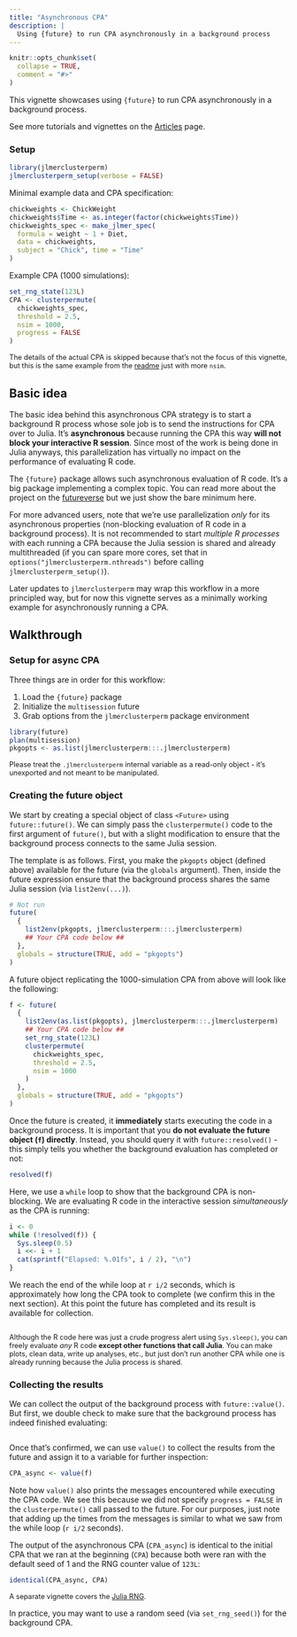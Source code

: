 ```yaml
---
title: "Asynchronous CPA"
description: |
  Using {future} to run CPA asynchronously in a background process
---
```


```r
knitr::opts_chunk$set(
  collapse = TRUE,
  comment = "#>"
)
```

This vignette showcases using `{future}` to run CPA asynchronously in a background process.

See more tutorials and vignettes on the [Articles](https://yjunechoe.github.io/jlmerclusterperm/articles) page.

### Setup

```r
library(jlmerclusterperm)
jlmerclusterperm_setup(verbose = FALSE)
```

Minimal example data and CPA specification:

```r
chickweights <- ChickWeight
chickweights$Time <- as.integer(factor(chickweights$Time))
chickweights_spec <- make_jlmer_spec(
  formula = weight ~ 1 + Diet,
  data = chickweights,
  subject = "Chick", time = "Time"
)
```

Example CPA (1000 simulations):

```r
set_rng_state(123L)
CPA <- clusterpermute(
  chickweights_spec,
  threshold = 2.5,
  nsim = 1000,
  progress = FALSE
)
```

<div class="callout" style="font-size:0.9em">
The details of the actual CPA is skipped because that's not the focus of this vignette, but this is the same example from the [readme](https://github.com/yjunechoe/jlmerclusterperm/blob/main/README.md) just with more `nsim`.
</div>

## Basic idea

The basic idea behind this asynchronous CPA strategy is to start a background R process whose sole job is to send the instructions for CPA over to Julia. It's **asynchronous** because running the CPA this way **will not block your interactive R session**. Since most of the work is being done in Julia anyways, this parallelization has virtually no impact on the performance of evaluating R code.

The `{future}` package allows such asynchronous evaluation of R code. It's a big package implementing a complex topic. You can read more about the project on the [futureverse](https://www.futureverse.org/) but we just show the bare minimum here.

For more advanced users, note that we're use parallelization _only_ for its asynchronous properties (non-blocking evaluation of R code in a background process). It is not recommended to start _multiple R processes_ with each running a CPA because the Julia session is shared and already multithreaded (if you can spare more cores, set that in `options("jlmerclusterperm.nthreads")` before calling `jlmerclusterperm_setup()`).

Later updates to `jlmerclusterperm` may wrap this workflow in a more principled way, but for now this vignette serves as a minimally working example for asynchronously running a CPA.

## Walkthrough

### Setup for async CPA

Three things are in order for this workflow:

1. Load the `{future}` package
2. Initialize the `multisession` future
3. Grab options from the `jlmerclusterperm` package environment

```r
library(future)
plan(multisession)
pkgopts <- as.list(jlmerclusterperm:::.jlmerclusterperm)
```

<div class="callout" style="font-size:0.9em">
Please treat the `.jlmerclusterperm` internal variable as a read-only object - it's unexported and not meant to be manipulated.
</div>


### Creating the future object

We start by creating a special object of class `<Future>` using `future::future()`. We can simply pass the `clusterpermute()` code to the first argument of `future()`, but with a slight modification to ensure that the background process connects to the same Julia session.

The template is as follows. First, you make the `pkgopts` object (defined above) available for the future (via the `globals` argument). Then, inside the future expression ensure that the background process shares the same Julia session (via `list2env(...)`).

```r
# Not run
future(
  {
    list2env(pkgopts, jlmerclusterperm:::.jlmerclusterperm)
    ## Your CPA code below ##
  },
  globals = structure(TRUE, add = "pkgopts")
)
```

A future object replicating the 1000-simulation CPA from above will look like the following:

```r
f <- future(
  {
    list2env(as.list(pkgopts), jlmerclusterperm:::.jlmerclusterperm)
    ## Your CPA code below ##
    set_rng_state(123L)
    clusterpermute(
      chickweights_spec,
      threshold = 2.5,
      nsim = 1000
    )
  },
  globals = structure(TRUE, add = "pkgopts")
)
```

Once the future is created, it **immediately** starts executing the code in a background process. It is important that you **do not evaluate the future object (`f`) directly**. Instead, you should query it with `future::resolved()` - this simply tells you whether the background evaluation has completed or not:

```r
resolved(f)
```

Here, we use a `while` loop to show that the background CPA is non-blocking. We are evaluating R code in the interactive session _simultaneously_ as the CPA is running:

```r
i <- 0
while (!resolved(f)) {
  Sys.sleep(0.5)
  i <<- i + 1
  cat(sprintf("Elapsed: %.01fs", i / 2), "\n")
}
```

We reach the end of the while loop at `r i/2` seconds, which is approximately how long the CPA took to complete (we confirm this in the next section). At this point the future has completed and its result is available for collection.

```r
```

<div class="callout" style="font-size:0.9em">
Although the R code here was just a crude progress alert using `Sys.sleep()`, you can freely evaluate _any_ R code **except other functions that call Julia**. You can make plots, clean data, write up analyses, etc., but just don't run another CPA while one is already running because the Julia process is shared.
</div>

### Collecting the results

We can collect the output of the background process with `future::value()`. But first, we double check to make sure that the background process has indeed finished evaluating:

```r
```

Once that's confirmed, we can use `value()` to collect the results from the future and assign it to a variable for further inspection:

```r
CPA_async <- value(f)
```

Note how `value()` also prints the messages encountered while executing the CPA code. We see this because we did not specify `progress = FALSE` in the `clusterpermute()` call passed to the future. For our purposes, just note that adding up the times from the messages is similar to what we saw from the while loop (`r i/2` seconds).

The output of the asynchronous CPA (`CPA_async`) is identical to the initial CPA that we ran at the beginning (`CPA`) because both were ran with the default seed of 1 and the RNG counter value of `123L`:

```r
identical(CPA_async, CPA)
```

<div class="callout" style="font-size:0.9em">
A separate vignette covers the [Julia RNG](https://yjunechoe.github.io/jlmerclusterperm/articles/reproducibility.html).
</div>

In practice, you may want to use a random seed (via `set_rng_seed()`) for the background CPA.
